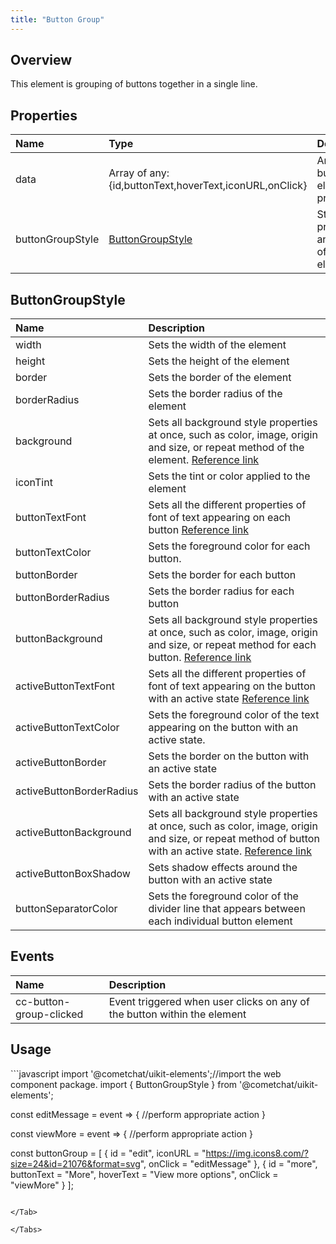 ```yaml
---
title: "Button Group"
---
```




## Overview

This element is grouping of buttons together in a single line.

## Properties

| Name             | Type                                                                    | Description                                  |
| :---------------- | :----------------------------------------------------------------------- | :-------------------------------------------- |
| data             | Array of any: \{id,buttonText,hoverText,iconURL,onClick}                | Array of button element properties           |
| buttonGroupStyle | [ButtonGroupStyle](/ui-kit/react/v4/button-group#buttongroupstyle) | Styling properties and values of the element |

## ButtonGroupStyle

| Name                     | Description                                                                                                                                                                                                         |
| :------------------------ | :------------------------------------------------------------------------------------------------------------------------------------------------------------------------------------------------------------------- |
| width                    | Sets the width of the element                                                                                                                                                                                       |
| height                   | Sets the height of the element                                                                                                                                                                                      |
| border                   | Sets the border of the element                                                                                                                                                                                      |
| borderRadius             | Sets the border radius of the element                                                                                                                                                                               |
| background               | Sets all background style properties at once, such as color, image, origin and size, or repeat method of the element. [Reference link](https://developer.mozilla.org/en-US/docs/Web/CSS/background)                 |
| iconTint                 | Sets the tint or color applied to the element                                                                                                                                                                       |
| buttonTextFont           | Sets all the different properties of font of text appearing on each button [Reference link](https://developer.mozilla.org/en-US/docs/Web/CSS/font)                                                                  |
| buttonTextColor          | Sets the foreground color for each button.                                                                                                                                                                          |
| buttonBorder             | Sets the border for each button                                                                                                                                                                                     |
| buttonBorderRadius       | Sets the border radius for each button                                                                                                                                                                              |
| buttonBackground         | Sets all background style properties at once, such as color, image, origin and size, or repeat method for each button. [Reference link](https://developer.mozilla.org/en-US/docs/Web/CSS/background)                |
| activeButtonTextFont     | Sets all the different properties of font of text appearing on the button with an active state [Reference link](https://developer.mozilla.org/en-US/docs/Web/CSS/font)                                              |
| activeButtonTextColor    | Sets the foreground color of the text appearing on the button with an active state.                                                                                                                                 |
| activeButtonBorder       | Sets the border on the button with an active state                                                                                                                                                                  |
| activeButtonBorderRadius | Sets the border radius of the button with an active state                                                                                                                                                           |
| activeButtonBackground   | Sets all background style properties at once, such as color, image, origin and size, or repeat method of button with an active state. [Reference link](https://developer.mozilla.org/en-US/docs/Web/CSS/background) |
| activeButtonBoxShadow    | Sets shadow effects around the button with an active state                                                                                                                                                          |
| buttonSeparatorColor     | Sets the foreground color of the divider line that appears between each individual button element                                                                                                                   |

## Events

| Name                    | Description                                                              |
| :----------------------- | :------------------------------------------------------------------------ |
| cc-button-group-clicked | Event triggered when user clicks on any of the button within the element |

## Usage

<Tabs>
<Tab title="JavaScript">
```javascript
import '@cometchat/uikit-elements';//import the web component package.
import { ButtonGroupStyle } from '@cometchat/uikit-elements';

const editMessage = event => {
  //perform appropriate action
}

const viewMore = event => {
	//perform appropriate action
}

const buttonGroup = [
  {
    id = "edit", 
    iconURL = "https://img.icons8.com/?size=24&id=21076&format=svg", 
    onClick = "editMessage"
  }, 
  {
  	id = "more", 
    buttonText = "More", 
    hoverText = "View more options", 
    onClick = "viewMore"
  }
];

<cometchat-button-group :data="buttonGroup"></cometchat-button-group>
```

</Tab>

</Tabs>
